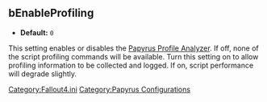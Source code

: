 <onlyinclude>
== bEnableProfiling ==
* '''Default:''' <Code>0</Code>

This setting enables or disables the [[Papyrus Profile Analyzer]].
If off, none of the script profiling commands will be available.
Turn this setting on to allow profiling information to be collected and logged.
If on, script performance will degrade slightly.
</onlyinclude>


[[Category:Fallout4.ini]]
[[Category:Papyrus Configurations]]